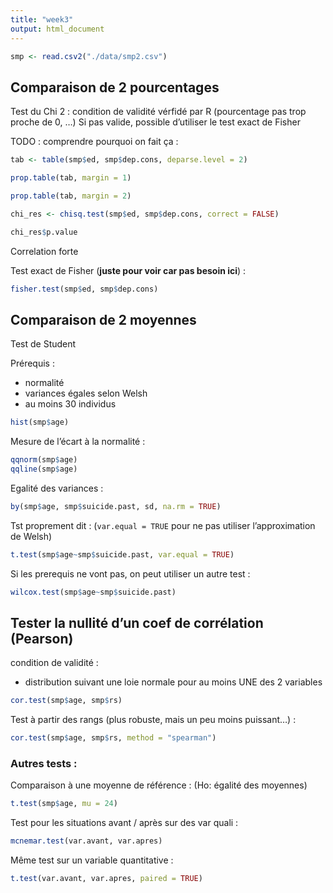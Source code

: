 ```yaml
---
title: "week3"
output: html_document
---
```




```r
smp <- read.csv2("./data/smp2.csv")
```


## Comparaison de 2 pourcentages


Test du Chi 2 :
condition de validité vérfidé par R (pourcentage pas trop proche de 0, ...)
Si pas valide, possible d'utiliser le test exact de Fisher


TODO : comprendre pourquoi on fait ça :
```r
tab <- table(smp$ed, smp$dep.cons, deparse.level = 2)

prop.table(tab, margin = 1)
```


```r
prop.table(tab, margin = 2)
```


```r
chi_res <- chisq.test(smp$ed, smp$dep.cons, correct = FALSE)

chi_res$p.value
```

Correlation forte


Test exact de Fisher (**juste pour voir car pas besoin ici**) :
```r
fisher.test(smp$ed, smp$dep.cons)
```




## Comparaison de 2 moyennes

Test de Student

Prérequis :

- normalité
- variances égales selon Welsh
- au moins 30 individus


```r
hist(smp$age)
```

Mesure de l'écart à la normalité :
```r
qqnorm(smp$age)
qqline(smp$age)
```

Egalité des variances :
```r
by(smp$age, smp$suicide.past, sd, na.rm = TRUE)
```


Tst proprement dit :
(`var.equal = TRUE` pour ne pas utiliser l'approximation de Welsh)
```r
t.test(smp$age~smp$suicide.past, var.equal = TRUE)
```


Si les prerequis ne vont pas, on peut utiliser un autre test :
```r
wilcox.test(smp$age~smp$suicide.past)
```



## Tester la nullité d'un coef de corrélation (Pearson)

condition de validité :

- distribution suivant une loie normale pour au moins UNE des 2 variables


```r
cor.test(smp$age, smp$rs)
```

Test à partir des rangs (plus robuste, mais un peu moins puissant...) :
```r
cor.test(smp$age, smp$rs, method = "spearman")
```


### Autres tests :

Comparaison à une moyenne de référence :
(Ho: égalité des moyennes)
```r
t.test(smp$age, mu = 24)
```


Test pour les situations avant / après sur des var quali :
```r
mcnemar.test(var.avant, var.apres)
```


Même test sur un variable quantitative :
```r
t.test(var.avant, var.apres, paired = TRUE)
```



